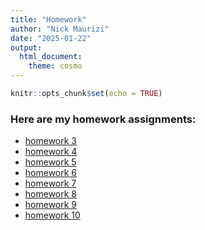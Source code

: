 ```yaml
---
title: "Homework"
author: "Nick Maurizi"
date: "2025-01-22"
output:
  html_document:
    theme: cosmo
---
```


```r
knitr::opts_chunk$set(echo = TRUE)
```

### Here are my homework assignments:


- [homework 3](homework3.html)
- [homework 4](homework4.html)
- [homework 5](homework5.html)
- [homework 6](homework6.html)
- [homework 7](homework7.html)
- [homework 8](homework8.html)
- [homework 9](strategic coding hw.zip)
- [homework 10](homework10.html)




